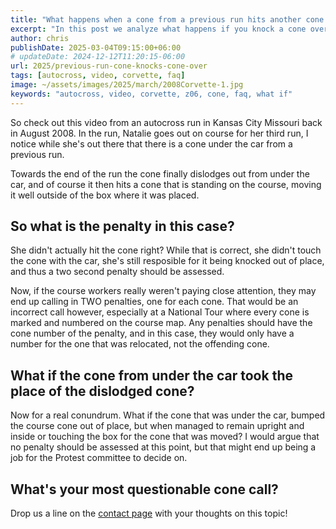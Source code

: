 ---
title: "What happens when a cone from a previous run hits another cone in Autocross?"
excerpt: "In this post we analyze what happens if you knock a cone over without hitting it with your vehicle!"
author: chris
publishDate: 2025-03-04T09:15:00+06:00
# updateDate: 2024-12-12T11:20:15-06:00
url: 2025/previous-run-cone-knocks-cone-over
tags: [autocross, video, corvette, faq]
image: ~/assets/images/2025/march/2008Corvette-1.jpg
keywords: "autocross, video, corvette, z06, cone, faq, what if"
---

So check out this video from an autocross run in Kansas City Missouri back in August 2008. In the run, Natalie goes out on course for her third run, I notice while she's out there that there is a cone under the car from a previous run.

<YouTubeEmbed videoId="iVzeEAtnDxM" title="Natalie Run 3 Kansas City National Tour Autocross" publishDate="2008-09-02T12:18:21+06:00" description="WATCH IN HIGH QUALITY! Natalie's Third Run on Saturday of the Kansas City National Tour, autocross. Notice the stray cone, that was under the car from the previous run..." />

Towards the end of the run the cone finally dislodges out from under the car, and of course it then hits a cone that is standing on the course, moving it well outside of the box where it was placed.

## So what is the penalty in this case? 
She didn't actually hit the cone right? While that is correct, she didn't touch the cone with the car, she's still resposible for it being knocked out of place, and thus a two second penalty should be assessed. 

Now, if the course workers really weren't paying close attention, they may end up calling in TWO penalties, one for each cone. That would be an incorrect call however, especially at a National Tour where every cone is marked and numbered on the course map. Any penalties should have the cone number of the penalty, and in this case, they would only have a number for the one that was relocated, not the offending cone.

## What if the cone from under the car took the place of the dislodged cone?
Now for a real conundrum. What if the cone that was under the car, bumped the course cone out of place, but when managed to remain upright and inside or touching the box for the cone that was moved? I would argue that no penalty should be assessed at this point, but that might end up being a job for the Protest committee to decide on.

## What's your most questionable cone call?
Drop us a line on the [contact page](/contact) with your thoughts on this topic! 
